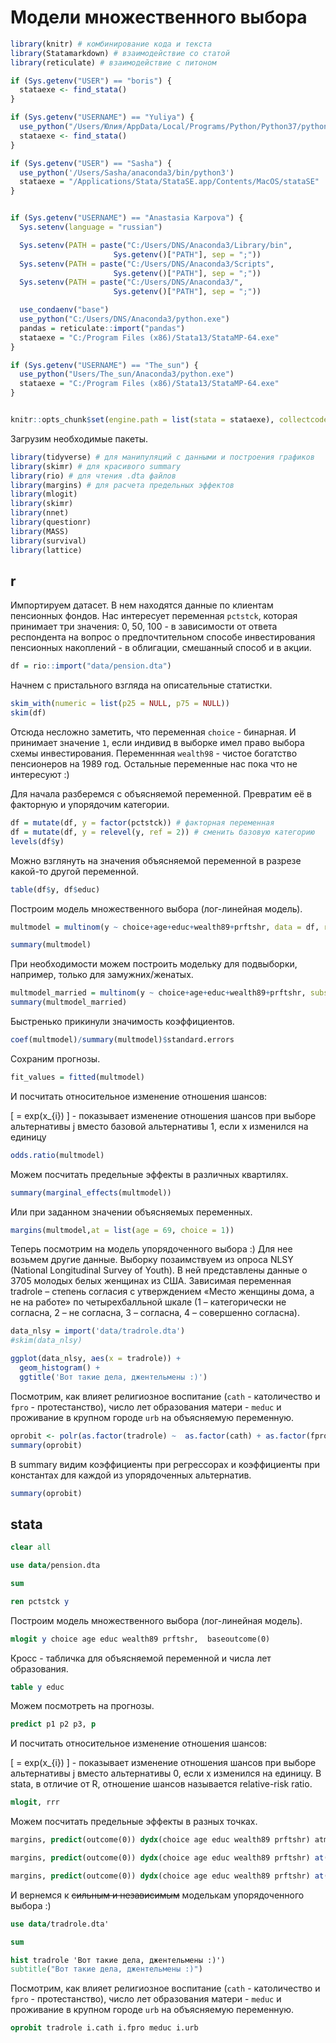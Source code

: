# Модели множественного выбора {#multchoice}


```r
library(knitr) # комбинирование кода и текста
library(Statamarkdown) # взаимодействие со статой
library(reticulate) # взаимодействие с питоном

if (Sys.getenv("USER") == "boris") {
  stataexe <- find_stata()
}

if (Sys.getenv("USERNAME") == "Yuliya") {
  use_python("/Users/Юлия/AppData/Local/Programs/Python/Python37/python.exe")
  stataexe <- find_stata()
}

if (Sys.getenv("USER") == "Sasha") {
  use_python('/Users/Sasha/anaconda3/bin/python3')
  stataexe = "/Applications/Stata/StataSE.app/Contents/MacOS/stataSE"
}


if (Sys.getenv("USERNAME") == "Anastasia Karpova") {
  Sys.setenv(language = "russian")

  Sys.setenv(PATH = paste("C:/Users/DNS/Anaconda3/Library/bin",
                       Sys.getenv()["PATH"], sep = ";"))
  Sys.setenv(PATH = paste("C:/Users/DNS/Anaconda3/Scripts",
                       Sys.getenv()["PATH"], sep = ";"))
  Sys.setenv(PATH = paste("C:/Users/DNS/Anaconda3/",
                       Sys.getenv()["PATH"], sep = ";"))

  use_condaenv("base")
  use_python("C:/Users/DNS/Anaconda3/python.exe")
  pandas = reticulate::import("pandas")
  stataexe = "C:/Program Files (x86)/Stata13/StataMP-64.exe"
}

if (Sys.getenv("USERNAME") == "The_sun") {
  use_python("Users/The_sun/Anaconda3/python.exe")
  stataexe = "C:/Program Files (x86)/Stata13/StataMP-64.exe"
}


knitr::opts_chunk$set(engine.path = list(stata = stataexe), collectcode = TRUE)
```

Загрузим необходимые пакеты.
```r
library(tidyverse) # для манипуляций с данными и построения графиков
library(skimr) # для красивого summary
library(rio) # для чтения .dta файлов
library(margins) # для расчета предельных эффектов
library(mlogit)
library(skimr)
library(nnet)
library(questionr)
library(MASS)
library(survival)
library(lattice)

```

## r

Импортируем датасет. В нем находятся данные по клиентам пенсионных фондов. Нас интересует переменная `pctstck`, которая принимает три значения: 0, 50, 100 - в зависимоcти от ответа респондента на вопрос о предпочтительном способе инвестирования пенсионных накоплений - в облигации, смешанный способ и в акции.   
```r
df = rio::import("data/pension.dta")
```

Начнем с пристального взгляда на описательные статистки. 
```r
skim_with(numeric = list(p25 = NULL, p75 = NULL)) 
skim(df)
```

Отсюда несложно заметить, что переменная `choice` - бинарная. И принимает значение `1`, если индивид в выборке имел право выбора схемы инвестирования. Переменнная `wealth98` - чистое богатство пенсионеров на 1989 год. Остальные переменные нас пока что не интересуют :)


Для начала разберемся с объясняемой переменной. Превратим её в факторную и упорядочим категории. 
```r
df = mutate(df, y = factor(pctstck)) # факторная переменная
df = mutate(df, y = relevel(y, ref = 2)) # сменить базовую категорию
levels(df$y)
```

Можно взглянуть на значения объясняемой переменной в разрезе какой-то другой переменной. 
```r
table(df$y, df$educ)
```

Построим модель множественного выбора (лог-линейная модель). 

```r
multmodel = multinom(y ~ choice+age+educ+wealth89+prftshr, data = df, reflevel = '0')

summary(multmodel)
```

При необходимости можем построить модельку для подвыборки, например, только для замужних/женатых.
```r
multmodel_married = multinom(y ~ choice+age+educ+wealth89+prftshr, subset = married == 1, data = df, reflevel = '0')
summary(multmodel_married)
```

Быстренько прикинули значимость коэффициентов.
```r
coef(multmodel)/summary(multmodel)$standard.errors
```

Сохраним прогнозы.
```r
fit_values = fitted(multmodel)
```

И посчитать относительное изменение отношения шансов:

\[
\frac{P(y_{i} = j)}{P(y_{i} = 1)} = exp(x_{i}\beta)
\] - показывает изменение отношения шансов при выборе альтернативы j вместо базовой альтернативы 1, если x изменился на единицу

```r
odds.ratio(multmodel) 
```


Можем посчитать предельные эффекты в различных квартилях.
```r
summary(marginal_effects(multmodel))
```

Или при заданном значении объясняемых переменных.
```r
margins(multmodel,at = list(age = 69, choice = 1))
```


Теперь посмотрим на модель упорядоченного выбора :) Для нее возьмем другие данные. Выборку позаимствуем из опроса NLSY (National Longitudinal Survey of Youth). В ней представлены данные о 3705 молодых белых женщинах из США.
Зависимая переменная tradrole – степень согласия с утверждением «Место женщины дома, а не на работе» по четырехбалльной шкале (1 – категорически не согласна, 2 – не согласна, 3 – согласна, 4 – совершенно согласна).

```r
data_nlsy = import('data/tradrole.dta')
#skim(data_nlsy)
```

```r
ggplot(data_nlsy, aes(x = tradrole)) + 
  geom_histogram() + 
  ggtitle('Вот такие дела, джентельмены :)')
```

Посмотрим, как влияет религиозное воспитание (`cath` - католичество и `fpro` - протестанство), число лет образования матери - `meduc` и проживание в крупном городе `urb` на объясняемую переменную.
```r
oprobit <- polr(as.factor(tradrole) ~  as.factor(cath) + as.factor(fpro) + meduc + as.factor(urb), data = data_nlsy, method="probit", na.action = na.omit)
summary(oprobit)
```

В summary видим коэффициенты при регрессорах и коэффициенты при константах для каждой из упорядоченных альтернатив.
```r
summary(oprobit)
```

## stata

```stata
clear all
```

```stata
use data/pension.dta
```

```stata
sum
```


```stata
ren pctstck y
```

Построим модель множественного выбора (лог-линейная модель). 
```stata
mlogit y choice age educ wealth89 prftshr,  baseoutcome(0) 
```

Кросс - табличка для объясняемой переменной и числа лет образования.
```stata
table y educ
```

Можем посмотреть на прогнозы.
```stata
predict p1 p2 p3, p
```

И посчитать относительное изменение отношения шансов:

\[
\frac{P(y_{i} = j)}{P(y_{i} = 1)} = exp(x_{i}\beta)
\] - показывает изменение отношения шансов при выборе альтернативы j вместо альтернативы 0, если x изменился на единицу.
В stata, в отличие от R, отношение шансов называется relative-risk ratio.

```stata
mlogit, rrr
```


Можем посчитать предельные эффекты в разных точках.
```stata
margins, predict(outcome(0)) dydx(choice age educ wealth89 prftshr) atmeans 

margins, predict(outcome(0)) dydx(choice age educ wealth89 prftshr) at((p25) *)

margins, predict(outcome(0)) dydx(choice age educ wealth89 prftshr) at(age = 69, choice = 1)
```


И вернемся к ~~сильным и независимым~~ моделькам упорядоченного выбора :) 
```stata
use data/tradrole.dta'

sum
```

```stata
hist tradrole 'Вот такие дела, джентельмены :)')
subtitle("Вот такие дела, джентельмены :)")
```

Посмотрим, как влияет религиозное воспитание (`cath` - католичество и `fpro` - протестанство), число лет образования матери - `meduc` и проживание в крупном городе `urb` на объясняемую переменную.

```stata
oprobit tradrole i.cath i.fpro meduc i.urb
```



